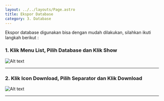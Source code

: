 ```yaml
---
layout: ../../layouts/Page.astro
title: Ekspor Database
category: 3. Database
---
```


Ekspor database digunakan bisa dengan mudah dilakukan, silahkan ikuti langkah berikut :

### 1. Klik Menu List, Pilih Database dan Klik Show
![Alt text](/assets/docs/exportDatabase1.jpg "Ekspor Database")

---

### 2. Klik Icon Download, Pilih Separator dan Klik Download
![Alt text](/assets/docs/exportDatabase2.jpg "Ekspor Database")

---





